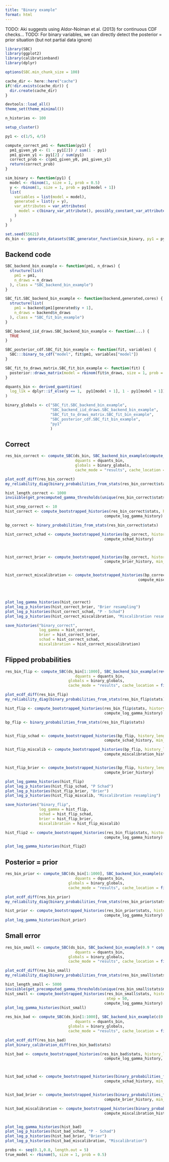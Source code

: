 ```yaml
---
title: "Binary example"
format: html
---
```


TODO: Aki suggests using Aldor-Noiman et al. (2013) for continuous CDF checks...
TODO: For binary variables, we can directly detect the posterior = prior situation (but not partial data ignore)

```r
library(SBC)
library(ggplot2)
library(calibrationband)
library(dplyr)

options(SBC.min_chunk_size = 100)

cache_dir <- here::here("cache")
if(!dir.exists(cache_dir)) {
  dir.create(cache_dir)
}

devtools::load_all()
theme_set(theme_minimal())

n_histories <- 100
```


```r
setup_cluster()
```


```r
py1 <- c(1/5, 4/5)

compute_correct_pm1 <- function(py1) {
  pm1_given_y0 <- (1 - py1[2]) / sum(1 - py1)
  pm1_given_y1 <- py1[2] / sum(py1)
  correct_prob <- c(pm1_given_y0, pm1_given_y1)
  return(correct_prob)  
}

sim_binary <- function(py1) {
  model <- rbinom(1, size = 1, prob = 0.5)
  y <- rbinom(1, size = 1, prob = py1[model + 1])
  list(
    variables = list(model = model),
    generated = list(y = y),
    var_attributes = var_attributes(
      model = c(binary_var_attribute(), possibly_constant_var_attribute())
    )
  )
}

set.seed(55621)
ds_bin <- generate_datasets(SBC_generator_function(sim_binary, py1 = py1), n_sims = 10000)
```


## Backend code

```r
SBC_backend_bin_example <- function(pm1, n_draws) {
  structure(list(
    pm1 = pm1,
    n_draws = n_draws
  ), class = "SBC_backend_bin_example")
}

SBC_fit.SBC_backend_bin_example <- function(backend,generated,cores) {
  structure(list(
    pm1 = backend$pm1[generated$y + 1],
    n_draws = backend$n_draws
  ), class = "SBC_fit_bin_example")
}

SBC_backend_iid_draws.SBC_backend_bin_example <- function(...) {
  TRUE
}

SBC_posterior_cdf.SBC_fit_bin_example <- function(fit, variables) {
  SBC:::binary_to_cdf("model", fit$pm1, variables["model"])
}

SBC_fit_to_draws_matrix.SBC_fit_bin_example <- function(fit) {
  posterior::draws_matrix(model = rbinom(fit$n_draws, size = 1, prob = fit$pm1))
}

dquants_bin <- derived_quantities(
  log_lik = dplyr::if_else(y == 1,  py1[model + 1], 1 - py1[model + 1])
)

binary_globals <- c("SBC_fit.SBC_backend_bin_example", 
                    "SBC_backend_iid_draws.SBC_backend_bin_example",
                    "SBC_fit_to_draws_matrix.SBC_fit_bin_example",
                    "SBC_posterior_cdf.SBC_fit_bin_example",
                    "py1"
                    )

```

## Correct 

```r
res_bin_correct <- compute_SBC(ds_bin, SBC_backend_bin_example(compute_correct_pm1(py1), 100),
                               dquants = dquants_bin,
                               globals = binary_globals,
                               cache_mode = "results", cache_location = file.path(cache_dir, "binary_correct.rds"))
```


```r
plot_ecdf_diff(res_bin_correct)
my_reliability_diag(binary_probabilities_from_stats(res_bin_correct$stats))
```


```r
hist_length_correct <- 1000
invisible(get_precomputed_gamma_thresholds(unique(res_bin_correct$stats$max_rank) + 1,min_sims = 1, max_sims = hist_length_correct))

hist_step_correct <- 10
hist_correct <- compute_bootstrapped_histories(res_bin_correct$stats, history_length = hist_length_correct, n_histories = n_histories, step = hist_step_correct,
                                            compute_log_gamma_history)

bp_correct <- binary_probabilities_from_stats(res_bin_correct$stats)

hist_correct_schad <- compute_bootstrapped_histories(bp_correct, history_length = hist_length_correct, n_histories = n_histories, step = hist_step_correct,
                                            compute_schad_history)



hist_correct_brier <- compute_bootstrapped_histories(bp_correct, history_length = hist_length_correct, n_histories = n_histories, step = hist_step_correct,
                                            compute_brier_history, min_sim_id = 10)


hist_correct_miscalibration <- compute_bootstrapped_histories(bp_correct, history_length = hist_length_correct, n_histories = n_histories, step = hist_step_correct,
                                                           compute_miscalibration_history, min_sim_id = 10)




plot_log_gamma_histories(hist_correct)
plot_log_p_histories(hist_correct_brier, "Brier resampling")
plot_log_p_histories(hist_correct_schad, "P - Schad")
plot_log_p_histories(hist_correct_miscalibration, "Miscalibration resampling")

save_histories("binary_correct",
               log_gamma = hist_correct,
               brier = hist_correct_brier,
               schad = hist_correct_schad,
               miscalibration = hist_correct_miscalibration)
```

## Flipped probabilities


```r
res_bin_flip <- compute_SBC(ds_bin[1:1000], SBC_backend_bin_example(rev(compute_correct_pm1(py1)), 100),
                               dquants = dquants_bin,
                            globals = binary_globals,
                            cache_mode = "results", cache_location = file.path(cache_dir, "binary_flip.rds"))

plot_ecdf_diff(res_bin_flip)
my_reliability_diag(binary_probabilities_from_stats(res_bin_flip$stats))
```


```r
hist_flip <- compute_bootstrapped_histories(res_bin_flip$stats, history_length = 50, n_histories = 100,
                                            compute_log_gamma_history)

bp_flip <- binary_probabilities_from_stats(res_bin_flip$stats)


hist_flip_schad <- compute_bootstrapped_histories(bp_flip, history_length = 50, n_histories = 100,
                                            compute_schad_history, min_sim_id = 10)

hist_flip_miscalib <- compute_bootstrapped_histories(bp_flip, history_length = 50, n_histories = 100,
                                            compute_miscalibration_history)


hist_flip_brier <- compute_bootstrapped_histories(bp_flip, history_length = 50, n_histories = 100,
                                            compute_brier_history)

plot_log_gamma_histories(hist_flip)
plot_log_p_histories(hist_flip_schad, "P Schad")
plot_log_p_histories(hist_flip_brier, "Brier")
plot_log_p_histories(hist_flip_miscalib, "Miscalibration resampling")

save_histories("binary_flip",
               log_gamma = hist_flip,
               schad = hist_flip_schad,
               brier = hist_flip_brier,
               miscalibration = hist_flip_miscalib)

```

```r
hist_flip2 <- compute_bootstrapped_histories(res_bin_flip$stats, history_length = 500, n_histories = 100,
                                            compute_log_gamma_history)

plot_log_gamma_histories(hist_flip2)

```


## Posterior = prior

```r
res_bin_prior <- compute_SBC(ds_bin[1:1000], SBC_backend_bin_example(c(0.5,0.5), 100),
                               dquants = dquants_bin,
                            globals = binary_globals,
                            cache_mode = "results", cache_location = file.path(cache_dir, "binary_prior.rds"))

plot_ecdf_diff(res_bin_prior)
my_reliability_diag(binary_probabilities_from_stats(res_bin_prior$stats))

```


```r
hist_prior <- compute_bootstrapped_histories(res_bin_prior$stats, history_length = 50, n_histories = 100,
                                            compute_log_gamma_history)
plot_log_gamma_histories(hist_prior)
```


## Small error

```r
res_bin_small <- compute_SBC(ds_bin, SBC_backend_bin_example(0.9 * compute_correct_pm1(py1) + 0.1 * c(0.5,0.5), 100),
                               dquants = dquants_bin,
                            globals = binary_globals,
                            cache_mode = "results", cache_location = file.path(cache_dir, "binary_small.rds"))

plot_ecdf_diff(res_bin_small)
my_reliability_diag(binary_probabilities_from_stats(res_bin_small$stats))

```

```r
hist_length_small <- 5000
invisible(get_precomputed_gamma_thresholds(unique(res_bin_small$stats$max_rank) + 1,min_sims = 1, max_sims = max(1000,hist_length_small)))
hist_small <- compute_bootstrapped_histories(res_bin_small$stats, history_length = hist_length_small, n_histories = 100,
                                             step = 50,
                                            compute_log_gamma_history)
plot_log_gamma_histories(hist_small)

```

```r
res_bin_bad <- compute_SBC(ds_bin[1:1000], SBC_backend_bin_example(c(0.3,0.5), 100),
                               dquants = dquants_bin,
                            globals = binary_globals,
                            cache_mode = "results", cache_location = file.path(cache_dir, "binary_bad.rds"))

plot_ecdf_diff(res_bin_bad)
plot_binary_calibration_diff(res_bin_bad$stats)
```



```r
hist_bad <- compute_bootstrapped_histories(res_bin_bad$stats, history_length = 100, n_histories = 100,
                                            compute_log_gamma_history, min_sim_id = 5)



hist_bad_schad <- compute_bootstrapped_histories(binary_probabilities_from_stats(res_bin_bad$stats) , history_length = 100, n_histories = 100,
                                            compute_schad_history, min_sim_id = 5)


hist_bad_brier <- compute_bootstrapped_histories(binary_probabilities_from_stats(res_bin_bad$stats) , history_length = 100, n_histories = 100,
                                            compute_brier_history, min_sim_id = 5)

hist_bad_miscalibration <- compute_bootstrapped_histories(binary_probabilities_from_stats(res_bin_bad$stats) , history_length = 100, n_histories = 100,
                                            compute_miscalibration_history, min_sim_id = 10)


plot_log_gamma_histories(hist_bad)
plot_log_p_histories(hist_bad_schad, "P - Schad")
plot_log_p_histories(hist_bad_brier, "Brier")
plot_log_p_histories(hist_bad_miscalibration, "Miscalibration")


```

```r
probs <- seq(0.1,0.8, length.out = 5)
true_model <- rbinom(5, size = 1, prob = 0.5)
```

